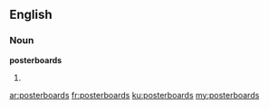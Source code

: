 ==English==

===Noun===
'''posterboards'''

# {{plural of|[[posterboard]]}}

[[ar:posterboards]]
[[fr:posterboards]]
[[ku:posterboards]]
[[my:posterboards]]
